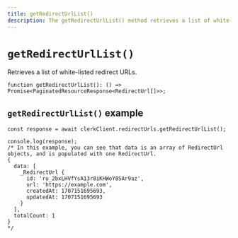 ```yaml
---
title: getRedirectUrlList()
description: The getRedirectUrlList() method retrieves a list of white-listed redirect URLs.
---
```


# `getRedirectUrlList()`

Retrieves a list of white-listed redirect URLs.

```tsx
function getRedirectUrlList(): () => Promise<PaginatedResourceResponse<RedirectUrl[]>>;
```

## `getRedirectUrlList()` example

```tsx
const response = await clerkClient.redirectUrls.getRedirectUrlList();

console.log(response);
/* In this example, you can see that data is an array of RedirectUrl objects, and is populated with one RedirectUrl.
{
  data: [
    _RedirectUrl {
      id: 'ru_2bxLHVfYsA13r8iKHWoY8SAr9az',
      url: 'https://example.com',
      createdAt: 1707151695693,
      updatedAt: 1707151695693
    }
  ],
  totalCount: 1
}
*/
```